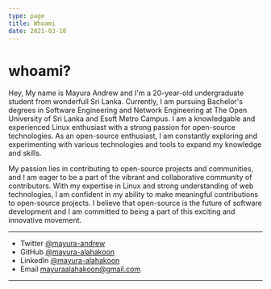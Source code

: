 ```yaml
---
type: page
title: Whoami
date: 2021-03-18
---
```


# whoami?




Hey, My name is Mayura Andrew and I'm a 20-year-old undergraduate student from wonderfull Sri Lanka.  Currently, I am pursuing Bachelor's degrees in Software Engineering and Network Engineering at The Open University of Sri Lanka and Esoft Metro Campus.
I am a knowledgable and experienced Linux enthusiast with a strong passion for open-source technologies. As an open-source enthusiast, I am constantly exploring and experimenting with various technologies and tools to expand my knowledge and skills.

My passion lies in contributing to open-source projects and communities, and I am eager to be a part of the vibrant and collaborative community of contributors. With my expertise in Linux and strong understanding of web technologies, I am confident in my ability to make meaningful contributions to open-source projects. I believe that open-source is the future of software development and I am committed to being a part of this exciting and innovative movement.

---

- Twitter [@mayura-andrew](https://twitter.com/mayura-andrew)
- GitHub [@mayura-alahakoon](https://github.com/mayura-alahakoon)
- LinkedIn [@mayura-alahakoon](https://www.linkedin.com/in/mayura-alahakoon-827381201)
- Email mayuraalahakoon@gmail.com

---

